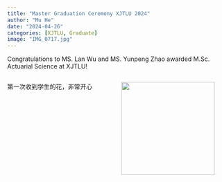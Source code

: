```yaml
---
title: "Master Graduation Ceremony XJTLU 2024"
author: "Mu He"
date: "2024-04-26"
categories: [XJTLU, Graduate]
image: "IMG_0717.jpg"
---
```


Congratulations to MS. Lan Wu and MS. Yunpeng Zhao awarded M.Sc. Actuarial Science at XJTLU!

::: columns
::: {.column width="50%"}
第一次收到学生的花，非常开心
:::

::: {.column width="50%"}
<img src="IMG_0718.JPG" width="215"/>
:::
:::
